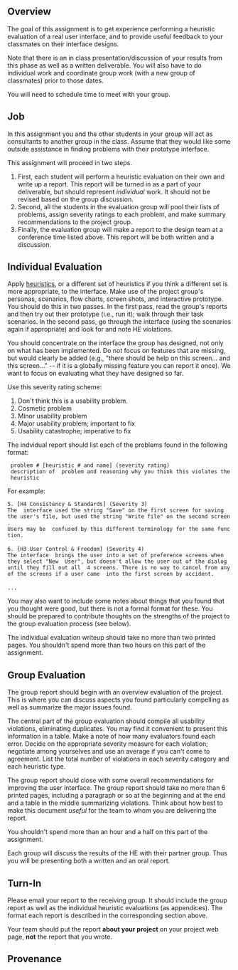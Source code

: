 == Overview ==

The goal of this assignment is to get experience performing a heuristic  evaluation of a real user interface, and to provide useful feedback to your  classmates on their interface designs.

Note that there is an in class presentation/discussion of your results from this phase as well as a written deliverable.  You will also have to do individual work and coordinate group work (with a new group of classmates) prior to those dates.

You will need to schedule time to meet with your group.


== Job ==

In this assignment you and the other students in your group will act as  consultants to another group in the class. Assume that they would like some outside  assistance in finding problems with their prototype interface.

This assignment will proceed in two steps.

# First, each student will perform  a heuristic evaluation on their own and write up a report.  This report will be turned in as a part of your deliverable, but should represent ''individual'' work.  It should not be revised based on the group discussion.
# Second, all  the students in the evaluation group will pool their lists of problems, assign  severity ratings to each problem, and make summary recommendations to the  project group.
# Finally, the evaluation group will make a report to the design team at a conference time listed above.  This report will be both written and a discussion.

== Individual Evaluation ==

Apply [http://www.useit.com/papers/heuristic/heuristic_list.html|Nielsen's heuristics], or a different set of heuristics if you think a  different set is more appropriate, to the interface.  Make use of the project  group's personas, scenarios, flow charts, screen shots, and interactive prototype.  You should do this in two passes.  In the first pass, read the  group's reports and then try out their prototype (i.e., run it); walk through  their task scenarios. In the second pass, go through the interface (using the scenarios again if appropriate) and look for and note HE violations.

You should concentrate on the interface the group has designed, not only on what has been implemented. Do not focus on features that are missing,  but would clearly be added (e.g., "there should be help on this screen... and  this screen..." -- if it is a globally missing feature you can report it  once). We want to focus on evaluating what they have designed so far.

Use this severity rating scheme:

# Don't think this is a usability problem.
# Cosmetic problem
# Minor usability problem
# Major usability problem; important to fix
# Usability catastrophe; imperative to fix

The indvidual report should list each of the problems found in the  following format:

  problem # [heuristic # and name] (severity rating)
  description of  problem and reasoning why you think this violates the heuristic


For  example:


 5. [H4 Consistency & Standards] (Severity 3)
 The  interface used the string "Save" on the first screen for saving
 the user's file, but used the string "Write file" on the second screen.
 Users may be  confused by this different terminology for the same function.
 
 6. [H3 User Control & Freedom] (Severity 4)
 The interface  brings the user into a set of preference screens when
 they select "New  User", but doesn't allow the user out of the dialog
 until they fill out all  4 screens. There is no way to cancel from any
 of the screens if a user came  into the first screen by accident.
 
 ...

You may also want to include some notes about things that you found that you thought were good, but there is not a formal format for these.  You should be prepared to contribute thoughts on the strengths of the project to the group evaluation process (see below).

The individual evaluation writeup should take no more than two printed  pages. You shouldn't spend more than two hours on this part of the assignment.

== Group Evaluation ==

The group report should begin with an overview evaluation of the project.  This is where you can discuss aspects you found particularly compelling as well as summarize the major issues found.

The central part of the group evaluation should compile all usability violations, eliminating duplicates.  You may find it convenient to present this information in a table.  Make a note of how many evaluators found each error. Decide on the  appropriate severity measure for each violation; negotiate among yourselves  and use an average if you can't come to agreement. List the total number of  violations in each severity category and each heuristic type.

The group report should close with some overall recommendations for  improving the user interface. The group report should take no more than 6 printed pages, including a paragraph or so at the beginning and at the end and a table in the middle summarizing violations.  Think about how best to make this document ''useful'' for the team to whom you are delivering the report.

You shouldn't spend more than an hour and a half on this part of the assignment.

Each group will discuss the results of the HE with their partner group.  Thus you will be presenting both a written and an oral report.

== Turn-In ==

Please email your report to the receiving group.  It should include the group report as well as the individual heuristic evaluations (as appendices).  The format each report is described in the corresponding section above.

Your team should put the report '''about your project''' on your project web page, '''not''' the report that you wrote.

== Provenance ==
{{HCDLicense}}
